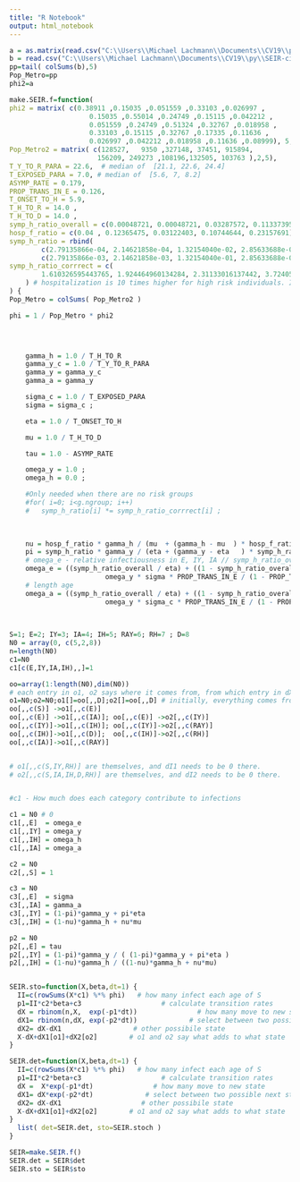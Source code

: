 ---
title: "R Notebook"
output: html_notebook
---


```{r}
a = as.matrix(read.csv("C:\\Users\\Michael Lachmann\\Documents\\CV19\\py\\SEIR-city\\data\\Excel Data\\Contact Matrix - 5 age groups.csv"))
b = read.csv("C:\\Users\\Michael Lachmann\\Documents\\CV19\\py\\SEIR-city\\data\\Austin Data\\AustinMSA Population - 5 age groups.csv")
pp=tail( colSums(b),5)
Pop_Metro=pp
phi2=a
```


```{r}

make.SEIR.f=function( 
phi2 = matrix( c(0.38911 ,0.15035 ,0.051559 ,0.33103 ,0.026997 ,
                    0.15035 ,0.55014 ,0.24749 ,0.15115 ,0.042212 ,
                    0.051559 ,0.24749 ,0.51324 ,0.32767 ,0.018958 ,
                    0.33103 ,0.15115 ,0.32767 ,0.17335 ,0.11636 ,
                    0.026997 ,0.042212 ,0.018958 ,0.11636 ,0.08999), 5, 5),
Pop_Metro2 = matrix( c(128527,   9350 ,327148, 37451, 915894,
                      156209, 249273 ,108196,132505, 103763 ),2,5),
T_Y_TO_R_PARA = 22.6,  # median of  [21.1, 22.6, 24.4]
T_EXPOSED_PARA = 7.0, # median of  [5.6, 7, 8.2]
ASYMP_RATE = 0.179,
PROP_TRANS_IN_E = 0.126,
T_ONSET_TO_H = 5.9,
T_H_TO_R = 14.0 ,
T_H_TO_D = 14.0 ,
symp_h_ratio_overall = c(0.00048721, 0.00048721, 0.03287572, 0.11337395, 0.17733063),
hosp_f_ratio = c(0.04 , 0.12365475, 0.03122403, 0.10744644, 0.23157691),
symp_h_ratio = rbind( 
		c(2.79135866e-04, 2.14621858e-04, 1.32154040e-02, 2.85633688e-02, 3.38733218e-02),
		c(2.79135866e-03, 2.14621858e-03, 1.32154040e-01, 2.85633688e-01, 3.38733218e-01) ),
symp_h_ratio_corrrect = c(
		1.610326595443765, 1.924464960134284, 2.31133016137442, 3.724051596082457, 4.95257504190157
	) # hospitalization is 10 times higher for high risk individuals. I made an average of 1*[num low]+10*[num high] for each age class.
) {
Pop_Metro = colSums( Pop_Metro2 )

phi = 1 / Pop_Metro * phi2 



	
	gamma_h = 1.0 / T_H_TO_R 
	gamma_y_c = 1.0 / T_Y_TO_R_PARA 
	gamma_y = gamma_y_c 
	gamma_a = gamma_y 

	sigma_c = 1.0 / T_EXPOSED_PARA 
	sigma = sigma_c ;

	eta = 1.0 / T_ONSET_TO_H 

	mu = 1.0 / T_H_TO_D 

	tau = 1.0 - ASYMP_RATE 

	omega_y = 1.0 ;
	omega_h = 0.0 ;

	#Only needed when there are no risk groups
	#for( i=0; i<g.ngroup; i++)
	#	symp_h_ratio[i] *= symp_h_ratio_corrrect[i] ;

	
	
	nu = hosp_f_ratio * gamma_h / (mu  + (gamma_h - mu  ) * hosp_f_ratio )  # hosp_f_ratio is an array of size age.
	pi = symp_h_ratio * gamma_y / (eta + (gamma_y - eta   ) * symp_h_ratio )  # symp_h_ratio is an array of size risk * age
	# omega_e - relative infectiousness in E, IY, IA // symp_h_ratio_overall length age. 
	omega_e = ((symp_h_ratio_overall / eta) + ((1 - symp_h_ratio_overall ) / gamma_y)) * 
						omega_y * sigma * PROP_TRANS_IN_E / (1 - PROP_TRANS_IN_E)            
	# length age
	omega_a = ((symp_h_ratio_overall / eta) + ((1 - symp_h_ratio_overall) / gamma_y_c)) * 
						omega_y * sigma_c * PROP_TRANS_IN_E / (1 - PROP_TRANS_IN_E) ;
	
	

S=1; E=2; IY=3; IA=4; IH=5; RAY=6; RH=7 ; D=8
N0 = array(0, c(5,2,8))
n=length(N0)
c1=N0
c1[c(E,IY,IA,IH),,]=1

oo=array(1:length(N0),dim(N0))
# each entry in o1, o2 says where it comes from, from which entry in dX1, dX2 we should add.
o1=N0;o2=N0;o1[]=oo[,,D];o2[]=oo[,,D] # initially, everything comes from D, because D will not change, so dX1, dX2 for D is 0.
oo[,,c(S)] ->o1[,,c(E)]
oo[,,c(E)] ->o1[,,c(IA)]; oo[,,c(E)] ->o2[,,c(IY)]
oo[,,c(IY)]->o1[,,c(IH)]; oo[,,c(IY)]->o2[,,c(RAY)]
oo[,,c(IH)]->o1[,,c(D)];  oo[,,c(IH)]->o2[,,c(RH)]
oo[,,c(IA)]->o1[,,c(RAY)]


# o1[,,c(S,IY,RH)] are themselves, and dI1 needs to be 0 there.
# o2[,,c(S,IA,IH,D,RH)] are themselves, and dI2 needs to be 0 there.


#c1 - How much does each category contribute to infections

c1 = N0 # 0
c1[,,E]  = omega_e
c1[,,IY] = omega_y
c1[,,IH] = omega_h
c1[,,IA] = omega_a

c2 = N0
c2[,,S] = 1

c3 = N0
c3[,,E]  = sigma
c3[,,IA] = gamma_a
c3[,,IY] = (1-pi)*gamma_y + pi*eta
c3[,,IH] = (1-nu)*gamma_h + nu*mu

p2 = N0
p2[,,E] = tau
p2[,,IY] = (1-pi)*gamma_y / ( (1-pi)*gamma_y + pi*eta )
p2[,,IH] = (1-nu)*gamma_h / ((1-nu)*gamma_h + nu*mu)


SEIR.sto=function(X,beta,dt=1) {
  II=c(rowSums(X*c1) %*% phi)   # how many infect each age of S
  p1=II*c2*beta+c3                    # calculate transition rates
  dX = rbinom(n,X,  exp(-p1*dt))               # how many move to new state
  dX1= rbinom(n,dX, exp(-p2*dt))             # select between two possible next states for some
  dX2= dX-dX1                  # other possibile state
  X-dX+dX1[o1]+dX2[o2]        # o1 and o2 say what adds to what state
}

SEIR.det=function(X,beta,dt=1) {
  II=c(rowSums(X*c1) %*% phi)   # how many infect each age of S
  p1=II*c2*beta+c3                    # calculate transition rates
  dX =  X*exp(-p1*dt)               # how many move to new state
  dX1= dX*exp(-p2*dt)             # select between two possible next states for some
  dX2= dX-dX1                    # other possibile state
  X-dX+dX1[o1]+dX2[o2]        # o1 and o2 say what adds to what state
}
  list( det=SEIR.det, sto=SEIR.stoch )
}

SEIR=make.SEIR.f()
SEIR.det = SEIR$det
SEIR.sto = SEIR$sto


```

